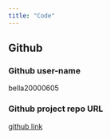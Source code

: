 ```yaml
---
title: "Code"
---
```


## Github

### Github user-name
bella20000605

### Github project repo URL 
[github link](https://github.com/anly501/dsan-5000-project-bella20000605)